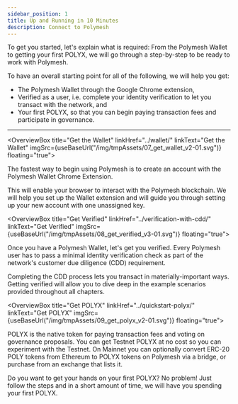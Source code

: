 ```yaml
---
sidebar_position: 1
title: Up and Running in 10 Minutes
description: Connect to Polymesh
---
```



To get you started, let's explain what is required: From the Polymesh Wallet to getting your first POLYX, we will go through a step-by-step to be ready to work with Polymesh.

To have an overall starting point for all of the following, we will help you get:

- The Polymesh Wallet through the Google Chrome extension,
- Verified as a user, i.e. complete your identity verification to let you transact with the network, and
- Your first POLYX, so that you can begin paying transaction fees and participate in governance.

---

<OverviewBox title="Get the Wallet" linkHref="../wallet/" linkText="Get the Wallet" imgSrc={useBaseUrl("/img/tmpAssets/07_get_wallet_v2-01.svg")} floating="true">

The fastest way to begin using Polymesh is to create an account with the Polymesh Wallet Chrome Extension.

This will enable your browser to interact with the Polymesh blockchain. We will help you set up the Wallet extension and will guide you through setting up your new account with one unassigned key.

</OverviewBox>

<OverviewBox title="Get Verified" linkHref="../verification-with-cdd/" linkText="Get Verified" imgSrc={useBaseUrl("/img/tmpAssets/08_get_verified_v3-01.svg")} floating="true">

Once you have a Polymesh Wallet, let's get you verified. Every Polymesh user has to pass a minimal identity verification check as part of the network's customer due diligence (CDD) requirement.

Completing the CDD process lets you transact in materially-important ways. Getting verified will allow you to dive deep in the example scenarios provided throughout all chapters.

</OverviewBox>

<OverviewBox title="Get POLYX" linkHref="../quickstart-polyx/" linkText="Get POLYX" imgSrc={useBaseUrl("/img/tmpAssets/09_get_polyx_v2-01.svg")} floating="true">

POLYX is the native token for paying transaction fees and voting on governance proposals. You can get Testnet POLYX at no cost so you can experiment with the Testnet. On Mainnet you can optionally convert ERC-20 POLY tokens from Ethereum to POLYX tokens on Polymesh via a bridge, or purchase from an exchange that lists it.

Do you want to get your hands on your first POLYX? No problem! Just follow the steps and in a short amount of time, we will have you spending your first POLYX.

</OverviewBox>
